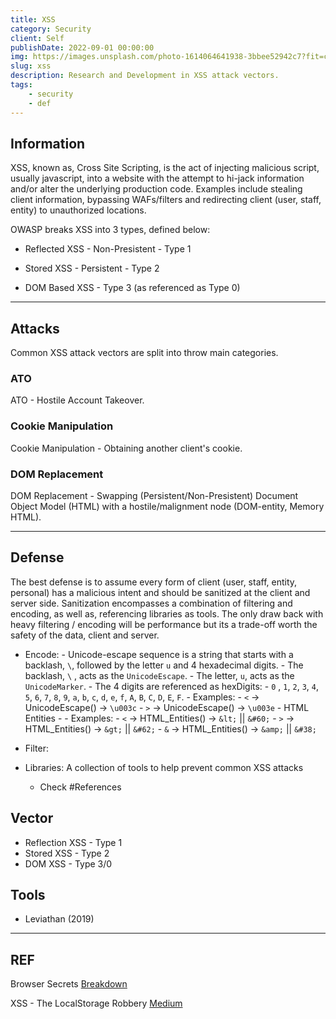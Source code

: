 ```yaml
---
title: XSS
category: Security
client: Self
publishDate: 2022-09-01 00:00:00
img: https://images.unsplash.com/photo-1614064641938-3bbee52942c7?fit=crop&w=1400&h=700&q=75
slug: xss
description: Research and Development in XSS attack vectors.
tags:
    - security
    - def
---
```


## Information

XSS, known as, Cross Site Scripting, is the act of injecting malicious script, usually javascript, into a website with the attempt to hi-jack information and/or alter the underlying production code. Examples include stealing client information, bypassing WAFs/filters and redirecting client (user, staff, entity) to unauthorized locations.

OWASP breaks XSS into 3 types, defined below:

-   Reflected XSS - Non-Presistent - Type 1

-   Stored XSS - Persistent - Type 2

-   DOM Based XSS - Type 3 (as referenced as Type 0)

---

## Attacks

Common XSS attack vectors are split into throw main categories.

### ATO

ATO - Hostile Account Takeover.

### Cookie Manipulation

Cookie Manipulation - Obtaining another client's cookie.

### DOM Replacement

DOM Replacement - Swapping (Persistent/Non-Presistent) Document Object Model (HTML) with a hostile/malignment node (DOM-entity, Memory HTML).

---

## Defense

The best defense is to assume every form of client (user, staff, entity, personal) has a malicious intent and should be sanitized at the client and server side. Sanitization encompasses a combination of filtering and encoding, as well as, referencing libraries as tools. The only draw back with heavy filtering / encoding will be performance but its a trade-off worth the safety of the data, client and server.

-   Encode: - Unicode-escape sequence is a string that starts with a backlash, `\`, followed by the letter `u` and 4 hexadecimal digits. - The backlash, `\` , acts as the `UnicodeEscape`. - The letter, `u`, acts as the `UnicodeMarker`. - The 4 digits are referenced as hexDigits: - `0` , `1`, `2`, `3`, `4`, `5`, `6`, `7`, `8`, `9`, `a`, `b`, `c`, `d`, `e`, `f`, `A`, `B`, `C`, `D`, `E`, `F`. - Examples: - `<` -> UnicodeEscape() -> `\u003c` - `>` -> UnicodeEscape() -> `\u003e` - HTML Entities - - Examples: - `<` -> HTML_Entities() -> `&lt;` || `&#60;` - `>` -> HTML_Entities() -> `&gt;` || `&#62;` - `&` -> HTML_Entities() -> `&amp;` || `&#38;`
-   Filter:

-   Libraries: A collection of tools to help prevent common XSS attacks
    -   Check #References

## Vector

-   Reflection XSS - Type 1
-   Stored XSS - Type 2
-   DOM XSS - Type 3/0

## Tools

-   Leviathan (2019)

---

## REF

Browser Secrets [Breakdown](https://browsersecrets.restograde.com/)

XSS - The LocalStorage Robbery [Medium](https://shahjerry33.medium.com/xss-the-localstorage-robbery-d5fbf353c6b0)

